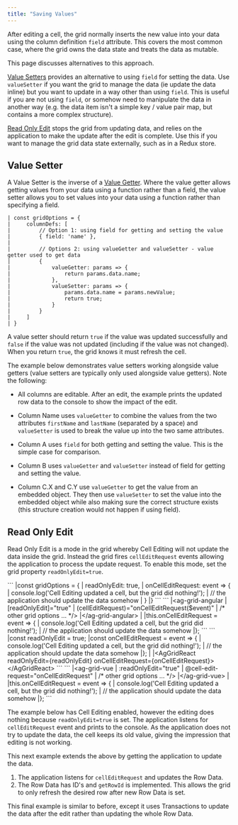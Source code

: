 ```yaml
---
title: "Saving Values"
---
```


After editing a cell, the grid normally inserts the new value into your data using the column definition `field` attribute. This covers the most common case, where the grid owns the data state and treats the data as mutable.

This page discusses alternatives to this approach.

[Value Setters](/value-setters/#value-setter) provides an alternative to using `field` for setting the data. Use `valueSetter` if you want the grid to manage the data (ie update the data inline) but you want to update in a way other than using `field`. This is useful if you are not using `field`, or somehow need to manipulate the data in another way (e.g. the data item isn't a simple key / value pair map, but contains a more complex structure).

[Read Only Edit](/value-setters/#read-only-edit) stops the grid from updating data, and relies on the application to make the update after the edit is complete. Use this if you want to manage the grid data state externally, such as in a Redux store.

## Value Setter

A Value Setter is the inverse of a [Value Getter](/value-getters/). Where the value getter allows getting values from your data using a function rather than a field, the value setter allows you to set values into your data using a function rather than specifying a field.

```
| const gridOptions = {
|     columnDefs: [
|         // Option 1: using field for getting and setting the value
|         { field: 'name' },
| 
|         // Options 2: using valueGetter and valueSetter - value getter used to get data
|         {
|             valueGetter: params => {
|                 return params.data.name;
|             },
|             valueSetter: params => {
|                 params.data.name = params.newValue;
|                 return true;
|             }
|         }
|     ]
| }
```

A value setter should return `true` if the value was updated successfully and `false` if the value was not updated (including if the value was not changed). When you return `true`, the grid knows it must refresh the cell.

<api-documentation source='column-properties/properties.json' section="editing" names='["valueSetter"]' ></api-documentation>

The example below demonstrates value setters working alongside value getters
(value setters are typically only used alongside value getters). Note
the following:

- All columns are editable. After an edit, the example prints the updated row data to the console to show the impact of the edit.

- Column Name uses `valueGetter` to combine the values from the two attributes `firstName` and `lastName` (separated by a space) and `valueSetter` is used to break the value up into the two same attributes.

- Column A uses `field` for both getting and setting the value. This is the simple case for comparison.

- Column B uses `valueGetter` and `valueSetter` instead of field for getting and setting the value.

- Column C.X and C.Y use `valueGetter` to get the value from an embedded object. They then use `valueSetter` to set the value into the embedded object while also making sure the correct structure exists (this structure creation would not happen if using field).

<GridExampleRunner title='Value Setters' name='example-setters' type='generated'></GridExampleRunner>

## Read Only Edit

Read Only Edit is a mode in the grid whereby Cell Editing will not update the data inside the grid. Instead the grid fires `cellEditRequest` events allowing the application to process the update request. To enable this mode, set the grid property `readOnlyEdit=true`.

<api-documentation source='grid-events/events.json' section='editing' names='["cellEditRequest"]'></api-documentation>

<framework-specific-section frameworks="javascript">
```
|const gridOptions = {
|    readOnlyEdit: true,
|    onCellEditRequest: event => {
|        console.log('Cell Editing updated a cell, but the grid did nothing!');
|        // the application should update the data somehow
|    }
|}
```
</framework-specific-section>

<framework-specific-section frameworks="angular">
```
|&lt;ag-grid-angular
|    [readOnlyEdit]="true"
|    (cellEditRequest)="onCellEditRequest($event)"
|    /* other grid options ... */>
|&lt;/ag-grid-angular>
|
|this.onCellEditRequest = event => {
|    console.log('Cell Editing updated a cell, but the grid did nothing!');
|    // the application should update the data somehow
|};
```
</framework-specific-section>

<framework-specific-section frameworks="react">
```
|const readOnlyEdit = true;
|const onCellEditRequest = event => {
|    console.log('Cell Editing updated a cell, but the grid did nothing!');
|    // the application should update the data somehow
|};
|
|&lt;AgGridReact readOnlyEdit={readOnlyEdit} onCellEditRequest={onCellEditRequest}>&lt;/AgGridReact>
```
</framework-specific-section>

<framework-specific-section frameworks="vue">
```
|&lt;ag-grid-vue
|    :readOnlyEdit="true"
|    @cell-edit-request="onCellEditRequest"
|    /* other grid options ... */>
|&lt;/ag-grid-vue>
|
|this.onCellEditRequest = event => {
|    console.log('Cell Editing updated a cell, but the grid did nothing!');
|    // the application should update the data somehow
|};
```
</framework-specific-section>

The example below has Cell Editing enabled, however the editing does nothing because `readOnlyEdit=true` is set. The application listens for `cellEditRequest` event and prints to the console. As the application does not try to update the data, the cell keeps its old value, giving the impression that editing is not working.

<GridExampleRunner title='Read Only Edit - Not Implemented' name='read-only' type='generated' options='{"exampleHeight": 350}'></GridExampleRunner>

This next example extends the above by getting the application to update the data.

1. The application listens for `cellEditRequest` and updates the Row Data.
1. The Row Data has ID's and `getRowId` is implemented. This allows the grid to only refresh the desired row after new Row Data is set.

<GridExampleRunner title='Read Only Edit - Row Data' name='read-only-row-data' type='generated'></GridExampleRunner>

This final example is similar to before, except it uses Transactions to update the data after the edit rather than updating the whole Row Data.

<GridExampleRunner title='Read Only Edit - Transactions' name='read-only-transactions' type='generated'></GridExampleRunner>
